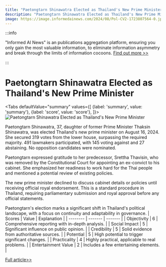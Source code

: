 ```yaml
---
title: "Paetongtarn Shinawatra Elected as Thailand's New Prime Minister"
description: "Paetongtarn Shinawatra Elected as Thailand's New Prime Minister"
image: https://image.informedainews.com/2024/08/Pol-CV2-1723807564-0.jpg
---
```



:::info

"Informed AI News" is an publications aggregation platform, ensuring you only gain the most valuable information, to eliminate information asymmetry and break through the limits of information cocoons.  [Find out more >>](/)

:::

# Paetongtarn Shinawatra Elected as Thailand's New Prime Minister


<Tabs
	defaultValue="summary"
	values={[
	{label: 'summary', value: 'summary'},
	{label: 'score', value: 'score'},
]}>
<TabItem value="summary">
<img
  src="https://image.informedainews.com/2024/08/Pol-CV2-1723807564-0.jpg"
  alt="Paetongtarn Shinawatra Elected as Thailand's New Prime Minister"
/>



Paetongtarn Shinawatra, 37, daughter of former Prime Minister Thaksin Shinawatra, was elected Thailand's new prime minister on August 16, 2024. She secured 319 votes from the lower house, surpassing the required majority. 491 lawmakers participated, with 145 voting against and 27 abstaining. No opposition candidates were nominated.

Paetongtarn expressed gratitude to her predecessor, Srettha Thavisin, who was removed by the Constitutional Court for appointing an ex-convict to his cabinet. She emphasized her readiness to work hard for the Thai people and mentioned a potential review of existing policies.

The new prime minister declined to discuss cabinet details or policies until receiving official royal endorsement. This is a standard procedure in Thailand, requiring parliamentary submission and royal approval before any official statements.

Paetongtarn's election marks a significant shift in Thailand's political landscape, with a focus on continuity and adaptability in governance.
</TabItem>
<TabItem value="score">
	| Scores     | Value   | Explanation |
	| -------- | ------- | ------- |
	| Objectivity  | 6    | Comprehensive reporting with in-depth analysis.    |
	| Social Impact | 5     | Significant influence on public opinion.    |
	| Credibility    | 5    | Solid evidence from authoritative sources.    |
	| Potential    | 5    | High potential to trigger significant changes.    |
	| Practicality    | 4    | Highly practical, applicable to real problems.    |
	| Entertainment Value    | 2    | Includes a few entertaining elements.    |
</TabItem>
</Tabs>

[Full article>>](https://asia.nikkei.com/Politics/Turbulent-Thailand/Paetongtarn-Shinawatra-ready-to-work-hard-as-Thailand-s-new-PM)
